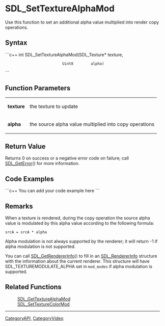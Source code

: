 <!-- pragma section-numbers off -->
<!-- pragma disable-camelcase -->

= SDL_SetTextureAlphaMod =
Use this function to set an additional alpha value multiplied into render copy operations.


== Syntax ==
```c++
int SDL_SetTextureAlphaMod(SDL_Texture* texture,
                           Uint8        alpha)
```

== Function Parameters ==
{|
|'''texture'''
|the texture to update
|-
|'''alpha'''
|the source alpha value multiplied into copy operations
|}

== Return Value ==
Returns 0 on success or a negative error code on failure; call [[SDL_GetError]]() for more information.

== Code Examples ==
```c++
You can add your code example here
```

== Remarks ==
When a texture is rendered, during the copy operation the source alpha value is modulated by this alpha value according to the following formula:
 <code>srcA = srcA * alpha</code>

Alpha modulation is not always supported by the renderer; it will return -1 if alpha modulation is not supported.

You can call [[SDL_GetRendererInfo]]() to fill in an [[SDL_RendererInfo]] structure with the information about the current renderer.  This structure will have SDL_TEXTUREMODULATE_ALPHA set in <code>mod_modes</code> if alpha modulation is supported.

== Related Functions ==
:[[SDL_GetTextureAlphaMod]]
:[[SDL_SetTextureColorMod]]

----
[[CategoryAPI]], [[CategoryVideo]]
